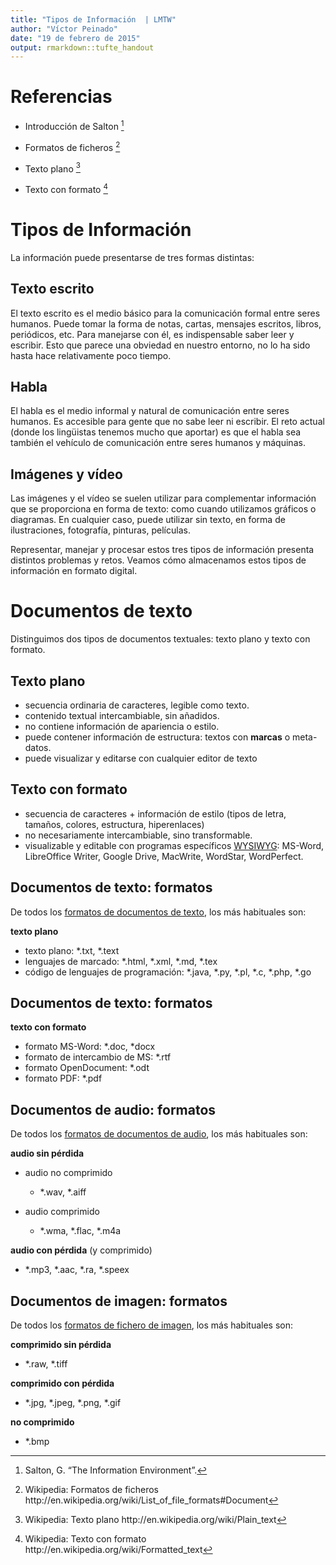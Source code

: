 ```yaml
---
title: "Tipos de Información  | LMTW"
author: "Víctor Peinado"
date: "19 de febrero de 2015"
output: rmarkdown::tufte_handout
---
```


# Referencias

- Introducción de Salton [^salton]

- Formatos de ficheros [^formatos]

- Texto plano [^plano]

- Texto con formato [^formato]


# Tipos de Información

La información puede presentarse de tres formas distintas:

## Texto escrito

El texto escrito es el medio básico para la comunicación formal entre seres humanos. Puede tomar la forma de notas, cartas, mensajes escritos, libros, periódicos, etc. Para manejarse con él, es indispensable saber leer y escribir. Esto que parece una obviedad en nuestro entorno, no lo ha sido hasta hace relativamente poco tiempo.


## Habla

El habla es el medio informal y natural de comunicación entre seres humanos. Es accesible para gente que no sabe leer ni escribir. El reto actual (donde los lingüistas tenemos mucho que aportar) es que el habla sea también el vehículo de comunicación entre seres humanos y máquinas.


## Imágenes y vídeo

Las imágenes y el vídeo se suelen utilizar para complementar información que se proporciona en forma de texto: como cuando utilizamos gráficos o diagramas. En cualquier caso, puede utilizar sin texto, en forma de ilustraciones, fotografía, pinturas, películas.

Representar, manejar y procesar estos tres tipos de información presenta distintos problemas y retos. Veamos cómo almacenamos estos tipos de información en formato digital.

# Documentos de texto

Distinguimos dos tipos de documentos textuales: texto plano y texto con formato.

## Texto plano

- secuencia ordinaria de caracteres, legible como texto.
- contenido textual intercambiable, sin añadidos.
- no contiene información de apariencia o estilo.
- puede contener información de estructura: textos con **marcas** o meta-datos.
- puede visualizar y editarse con cualquier editor de texto\marginnote{Hay centenares de editores de textos: en negrita algunos de los que utilizaremos en clase: Notepad, \textbf{Notepad++}, \textbf{SublimeText}, UltraEdit, emacs, vim, nano, gedit, Mate, SimpleText, TextEdit, etc.}  


## Texto con formato

- secuencia de caracteres + información de estilo (tipos de letra, tamaños, colores, estructura, hiperenlaces)
- no necesariamente intercambiable, sino transformable.
- visualizable y editable con programas específicos [WYSIWYG](http://en.wikipedia.org/wiki/WYSIWYG): MS-Word, LibreOffice Writer, Google Drive, MacWrite, WordStar, WordPerfect.


## Documentos de texto: formatos


De todos los [formatos de documentos de texto](http://en.wikipedia.org/wiki/List_of_file_formats#Document), los más habituales son:

**texto plano**

- texto plano: \*.txt, \*.text
- lenguajes de marcado: \*.html, \*.xml, \*.md, \*.tex
- código de lenguajes de programación: \*.java, \*.py, \*.pl, \*.c, \*.php, \*.go


## Documentos de texto: formatos

**texto con formato**

- formato MS-Word: \*.doc, \*docx
- formato de intercambio de MS: \*.rtf
- formato OpenDocument: \*.odt
- formato PDF: \*.pdf


## Documentos de audio: formatos

De todos los [formatos de documentos de audio](http://en.wikipedia.org/wiki/List_of_file_formats#Sound_and_music), los más habituales son:

**audio sin pérdida**

- audio no comprimido
    - \*.wav, \*.aiff

- audio comprimido

    - \*.wma, \*.flac, \*.m4a


**audio con pérdida** (y comprimido)

  - \*.mp3, \*.aac, \*.ra, \*.speex




## Documentos de imagen: formatos


De todos los [formatos de fichero de imagen](http://en.wikipedia.org/wiki/Image_file_formats), los más habituales son:


**comprimido sin pérdida**

- \*.raw, \*.tiff


**comprimido con pérdida**

- \*.jpg, \*.jpeg, \*.png, \*.gif


**no comprimido**

- \*.bmp




[^salton]: Salton, G. "The Information Environment".

[^formatos]: Wikipedia: Formatos de ficheros http://en.wikipedia.org/wiki/List_of_file_formats#Document

[^plano]: Wikipedia: Texto plano http://en.wikipedia.org/wiki/Plain_text

[^formato]: Wikipedia: Texto con formato http://en.wikipedia.org/wiki/Formatted_text

